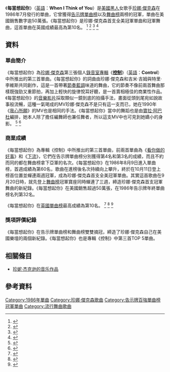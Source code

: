 {{noteTA
|2=zh-cn:珍妮;zh-hant:珍娜;zh-tw:珍娜;zh-hk:珍納;
|3=zh-cn:杰克逊;zh-hant:傑克遜;zh-tw:傑克森;zh-hk:積遜
}}
{{Infobox single
| Name           = 每當想起你<br />When I Think of You
| Cover          = 
| Caption        = 
| Artist         = [[珍娜·傑克森|珍娜·傑克森]]
| Album          = [[控制_(珍娜傑克森專輯)|控制]] 
| B-side         = "Pretty Boy"<br />"Come Give Your Love to Me"
| Released       = 1986年7月28日
| Format         = {{flatlist|
*7" single
*12" single
*[[錄音帶|錄音帶]]
*[[CD|CD]]}}
| Recorded       = 1985年
| Genre          = {{flatlist|
* [[流行電音|流行電音]]
* [[流行舞曲|流行舞曲]]}}
| Length         = 3:55
| Label          = A&M Records
| Writer         = 吉米·吉姆與特里·李維斯<br />珍娜·傑克森
| Producer       = 吉米·吉姆與特里·李維斯
| Certification  = [[金唱片|金唱片]] <small>([[美國唱片業協會|美國唱片業協會]])</small>
| Last single    = "[[下流_(珍娜·傑克森歌曲)|Nasty]]"<br>(1986)
| This single    = "'''When I Think of You'''"<br>(1986)
| Next single    = "[[控制_(珍娜·傑克森歌曲)|Control]]"<br>(1986)
}}
《'''每當想起你'''》（[[英語|英語]]：'''When I Think of You'''）是[[美國|美國]][[黑人|黑人]]女歌手[[珍娜·傑克森|珍娜·傑克森]]在1986年7月發行的單曲，它曾獲得[[Billboard_Hot_100|告示牌單曲榜]]以及[[告示牌舞曲排行榜|舞曲榜]]兩榜的冠軍，單曲在美國銷售數字逾50萬張。《每當想起你》是珍娜·傑克森首支全美冠軍單曲和冠軍舞曲，這首單曲在英國成績最高為第10名。
<ref>{{Cite web |url=http://www.billboard.com/artist/304191/janet-jackson/chart?f=379 |title=美國告示牌官網珍娜·傑克森成績 |access-date=2016-07-31 |archive-date=2016-07-02 |archive-url=https://web.archive.org/web/20160702111404/http://www.billboard.com/artist/304191/janet-jackson/chart?f=379 |dead-url=no }}</ref>
<ref>{{Cite web |url=http://www.officialcharts.com/artist/42628/janet-jackson/ |title=英國排行榜官網珍娜·傑克森單曲專輯成績 |access-date=2016-07-31 |archive-date=2015-06-24 |archive-url=https://web.archive.org/web/20150624003047/http://www.officialcharts.com/artist/42628/janet-jackson/ |dead-url=no }}</ref>
<ref>{{Cite web |url=http://www.riaa.com/gold-platinum/?tab_active=default-award&se=Janet+Jackson#search_section |title=美國RIAA官網珍娜·傑克森銷售成績 |access-date=2016-07-31 |archive-date=2016-08-10 |archive-url=https://web.archive.org/web/20160810032410/http://www.riaa.com/gold-platinum/?tab_active=default-award&se=Janet+Jackson#search_section |dead-url=no }}</ref>
<ref>{{Cite web |url=http://www.umusic.com.tw/album.php?id=3787 |title=台灣環球唱片官網珍娜·傑克森作品介紹 |access-date=2016-07-31 |archive-date=2016-10-11 |archive-url=https://web.archive.org/web/20161011005417/http://www.umusic.com.tw/album.php?id=3787 |dead-url=no }}</ref>

== 資料 ==
=== 單曲簡介 ===
《每當想起你》為[[珍娜·傑克森|珍娜·傑克森]]第三張個人[[錄音室專輯|錄音室專輯]]《'''[[控制_(珍娜傑克森專輯)|控制]]'''》（[[英語|英語]]：'''Control'''）中所推出的第三首單曲。《每當想起你》的詞曲由珍娜·傑克森和吉米·吉姆與特里·李維斯共同創作，這是一首帶著[[節奏藍調|節奏藍調]]味道的舞曲，它的節奏不像前兩首舞曲那樣既強勁又重節拍，再加上輕快的旋律悅耳好聽，是一首賣相極佳的商業性作品。《每當想起你》的[[音樂影片|音樂影片]]採取類似一鏡到底的拍攝手法，畫面從頭到尾宛如說故事般流暢，這種一氣喝成的MV珍娜·傑克森不是只有這一支而已，她在1990年《[[我心所願|我心所願]]》的MV也是相同的手法。《每當想起你》當中的舞蹈也是由[[寶拉·阿巴杜|寶拉·阿巴杜]]編排，她本人除了擔任編舞師也兼任舞者，所以這支MV中也可見到她嬌小的身影。
<ref>{{Cite web |url=http://www.billboard.com/artist/304191/janet-jackson/biography |title=美國告示牌官網珍娜·傑克森介紹 |access-date=2016-07-31 |archive-date=2016-04-07 |archive-url=https://web.archive.org/web/20160407223858/http://www.billboard.com/artist/304191/janet-jackson/biography |dead-url=no }}</ref>
<ref>{{Cite web |url=http://www.rollingstone.com/music/albumreviews/control-19860424 |title=美國滾石雜誌官網-控制專輯介紹 |accessdate=2016-07-31 |archive-date=2013-06-15 |archive-url=https://www.webcitation.org/6HP9XWCSl?url=http://www.rollingstone.com/music/albumreviews/control-19860424 |dead-url=no }}</ref>

=== 商業成績 ===
《每當想起你》為專輯《控制》中所推出的第三首單曲，前兩首單曲為《[[看你做的好事|看你做的好事]]》和《[[下流_(珍娜·傑克森歌曲)|下流]]》，它們在告示牌單曲榜分別獲得第4名和第3名的成績，而且不約而同的都在舞曲榜拿下亞軍的名次。《每當想起你》在1986年8月9日進入單曲榜，首週成績為第60名，歌曲在進榜後名次持續向上攀升，終於在10月11日登上榜首位置並蟬連兩週冠軍，成為珍娜·傑克森首支全美冠軍單曲。其實這首歌曲在9月20日時，就先登上[[告示牌舞曲排行榜|舞曲榜]]冠軍寶座同時蟬連了三週，締造珍娜·傑克森首支冠軍舞曲的新紀錄。《每當想起你》在美國銷售超過50萬張，在1986年告示牌年終單曲榜名列第32名。

《每當想起你》在[[英國單曲排行榜|英國單曲榜]]最高成績為第10名。
<ref>{{Cite web |url=http://www.billboard.com/charts/hot-100/1986-08-09 |title=1986-08-09告示牌單曲榜 |accessdate=2016-07-31 |archive-date=2016-11-06 |archive-url=https://web.archive.org/web/20161106004613/http://www.billboard.com/charts/hot-100/1986-08-09 |dead-url=no }}</ref>
<ref>{{Cite web |url=http://www.billboard.com/charts/hot-100/1986-10-11 |title=1986-10-11告示牌單曲榜 |access-date=2016-07-31 |archive-date=2020-11-30 |archive-url=https://web.archive.org/web/20201130031502/https://www.billboard.com/charts/hot-100/1986-10-11 |dead-url=no }}</ref>
<ref>{{Cite web |url=http://www.billboard.com/charts/dance-club-play-songs/1986-09-20 |title=1986-09-20告示牌舞曲榜 |access-date=2016-07-31 |archive-date=2019-09-27 |archive-url=https://web.archive.org/web/20190927051141/https://www.billboard.com/charts/dance-club-play-songs/1986-09-20 |dead-url=no }}</ref>

=== 獎項評價紀錄 ===
《每當想起你》在告示牌單曲榜和舞曲榜雙雙摘冠，締造了珍娜·傑克森自己在美國樂壇的兩個新紀錄。《每當想起你》也是專輯《控制》中第三首TOP 5單曲。

== 相關條目 ==
* [[珍妮·杰克逊的音乐作品|珍妮·杰克逊的音乐作品]]

==參考資料==
{{reflist|3}}

{{DEFAULTSORT: When I Think of You}}
[[Category:1986年單曲|Category:1986年單曲]]
[[Category:珍娜·傑克森歌曲|Category:珍娜·傑克森歌曲]]
[[Category:告示牌百強單曲榜冠軍單曲|Category:告示牌百強單曲榜冠軍單曲]]
[[Category:流行舞曲歌曲|Category:流行舞曲歌曲]]